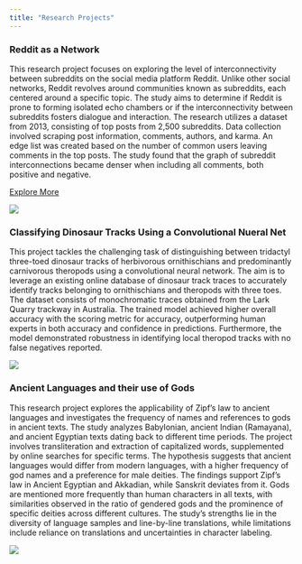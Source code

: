 ---
title: "Research Projects"
---

### Reddit as a Network
This research project focuses on exploring the level of interconnectivity between subreddits on the social media platform Reddit. Unlike other social networks, Reddit revolves around communities known as subreddits, each centered around a specific topic. The study aims to determine if Reddit is prone to forming isolated echo chambers or if the interconnectivity between subreddits fosters dialogue and interaction. The research utilizes a dataset from 2013, consisting of top posts from 2,500 subreddits. Data collection involved scraping post information, comments, authors, and karma. An edge list was created based on the number of common users leaving comments in the top posts. The study found that the graph of subreddit interconnections became denser when including all comments, both positive and negative. 

<a href="reddit.Rmd" style="font-size: xx-larger;">Explore More</a>

![](assets/reddit_bump.png)

### Classifying Dinosaur Tracks Using a Convolutional Nueral Net

This project tackles the challenging task of distinguishing between tridactyl three-toed dinosaur tracks of herbivorous ornithischians and predominantly carnivorous theropods using a convolutional neural network. The aim is to leverage an existing online database of dinosaur track traces to accurately identify tracks belonging to ornithischians and theropods with three toes. The dataset consists of monochromatic traces obtained from the Lark Quarry trackway in Australia. The trained model achieved higher overall accuracy with the scoring metric for accuracy, outperforming human experts in both accuracy and confidence in predictions. Furthermore, the model demonstrated robustness in identifying local theropod tracks with no false negatives reported. 

<div class="zoom">
  ![](assets/DinosuarTracks.png)
</div>
### Ancient Languages and their use of Gods

This research project explores the applicability of Zipf's law to ancient languages and investigates the frequency of names and references to gods in ancient texts. The study analyzes Babylonian, ancient Indian (Ramayana), and ancient Egyptian texts dating back to different time periods. The project involves transliteration and extraction of capitalized words, supplemented by online searches for specific terms. The hypothesis suggests that ancient languages would differ from modern languages, with a higher frequency of god names and a preference for male deities. The findings support Zipf's law in Ancient Egyptian and Akkadian, while Sanskrit deviates from it. Gods are mentioned more frequently than human characters in all texts, with similarities observed in the ratio of gendered gods and the prominence of specific deities across different cultures. The study's strengths lie in the diversity of language samples and line-by-line translations, while limitations include reliance on translations and uncertainties in character labeling.

![](assets/Ancient.png)
